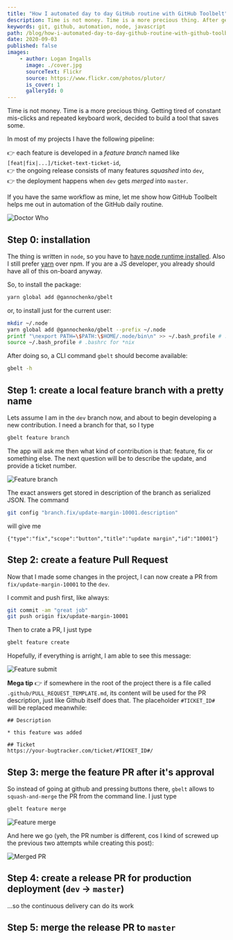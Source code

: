 ```yaml
---
title: "How I automated day to day GitHub routine with GitHub Toolbelt"
description: Time is not money. Time is a more precious thing. After getting tired of constant mis-clicks and repeated keyboard work, decided to save some of my time and build a tool for managing a GitHub PR pipeline.
keywords: git, github, automation, node, javascript
path: /blog/how-i-automated-day-to-day-github-routine-with-github-toolbelt-
date: 2020-09-03
published: false
images:
    - author: Logan Ingalls
      image: ./cover.jpg
      sourceText: Flickr
      source: https://www.flickr.com/photos/plutor/
      is_cover: 1
      galleryId: 0
---
```



Time is not money. Time is a more precious thing. Getting tired of constant mis-clicks and repeated keyboard work, decided to build a tool that saves some.

In most of my projects I have the following pipeline:

👉 each feature is developed in a *feature branch* named like `[feat|fix|...]/ticket-text-ticket-id`,<br />
👉 the ongoing release consists of many features *squashed* into `dev`,<br />
👉 the deployment happens when `dev` gets *merged* into `master`.<br />

If you have the same workflow as mine, let me show how GitHub Toolbelt helps me out in automation of the GitHub daily routine.

<Align>

![Doctor Who](https://media4.giphy.com/media/SVI9nccwH3sz5XJhbK/giphy.gif "Doctor Who")
<Copyright source="https://giphy.com/gifs/doctorwho-doctor-who-dr-patrick-troughton-SVI9nccwH3sz5XJhbK" authorPrefix="Picture by" author="doctorwho.tv" sourceText="Giphy" />

</Align>

## Step 0: installation

The thing is written in `node`, so you have to [have node runtime installed](https://github.com/nvm-sh/nvm). Also I still prefer [yarn](https://yarnpkg.com/) over npm. If you are a JS developer, you already should have all of this on-board anyway.

So, to install the package:

~~~bash
yarn global add @gannochenko/gbelt
~~~

or, to install just for the current user:

~~~bash
mkdir ~/.node
yarn global add @gannochenko/gbelt --prefix ~/.node
printf "\nexport PATH=\$PATH:\$HOME/.node/bin\n" >> ~/.bash_profile # .bashrc for *nix
source ~/.bash_profile # .bashrc for *nix
~~~

After doing so, a CLI command `gbelt` should become available:

~~~bash
gbelt -h
~~~

## Step 1: create a local feature branch with a pretty name

Lets assume I am in the `dev` branch now, and about to begin developing a new contribution. I need a branch for that, so I type

~~~bash
gbelt feature branch
~~~

The app will ask me then what kind of contribution is that: feature, fix or something else.
The next question will be to describe the update, and provide a ticket number.

<Align>

![Feature branch](./gbelt_feature_branch.png)

</Align>

The exact answers get stored in description of the branch as serialized JSON. The command

~~~sh
git config "branch.fix/update-margin-10001.description"
~~~

will give me

~~~text
{"type":"fix","scope":"button","title":"update margin","id":"10001"}
~~~

## Step 2: create a feature Pull Request

Now that I made some changes in the project, I can now create a PR from `fix/update-margin-10001` to the `dev`.

I commit and push first, like always:

~~~bash
git commit -am "great job"
git push origin fix/update-margin-10001
~~~

Then to crate a PR, I just type

~~~bash
gbelt feature create
~~~

Hopefully, if everything is arright, I am able to see this message:

![Feature submit](./gbelt_feature_submit.png)

**Mega tip** 👉 if somewhere in the root of the project there is a file called `.github/PULL_REQUEST_TEMPLATE.md`, its content will be used for the PR description, just like Github itself does that. The placeholder `#TICKET_ID#` will be replaced meanwhile:

~~~text
## Description

* this feature was added

## Ticket 
https://your-bugtracker.com/ticket/#TICKET_ID#/
~~~

## Step 3: merge the **feature PR** after it's approval

So instead of going at github and pressing buttons there, `gbelt` allows to `squash-and-merge` the PR from the command line. I just type

~~~bash
gbelt feature merge
~~~

![Feature merge](./gbelt_feature_merge.png)

And here we go (yeh, the PR number is different, cos I kind of screwed up the previous two attempts while creating this post):

![Merged PR](./merged_pr.png)

## Step 4: create a **release PR** for production deployment (`dev` -> `master`)

...so the continuous delivery can do its work

## Step 5: merge the **release PR** to `master`
 
